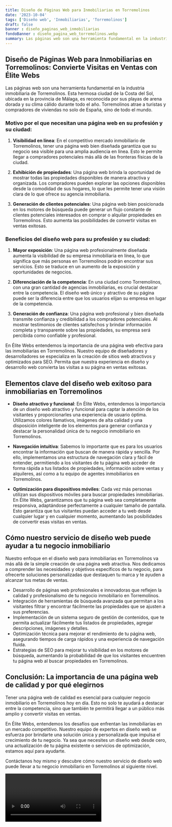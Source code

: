 ```yaml
---
title: Diseño de Páginas Web para Inmobiliarias en Torremolinos
date: '2023-10-04'
tags: ['Diseño web', 'Inmobiliarias', 'Torremolinos']
draft: false
banner : diseño_paginas_web_inmobiliarias
fondoBanner : diseño_pagina_web_torremolinos.webp
summary: Las páginas web son una herramienta fundamental en la industria inmobiliaria de Torremolinos. Esta hermosa ciudad de la Costa del Sol, ubicada en la provincia de Málaga, es reconocida por sus playas de arena dorada y su clima cálido durante todo el año. Torremolinos atrae a turistas y compradores de viviendas no solo de España, sino de todo el mundo.
---
```


## Diseño de Páginas Web para Inmobiliarias en Torremolinos: Convierte Visitas en Ventas con Élite Webs

Las páginas web son una herramienta fundamental en la industria inmobiliaria de Torremolinos. Esta hermosa ciudad de la Costa del Sol, ubicada en la provincia de Málaga, es reconocida por sus playas de arena dorada y su clima cálido durante todo el año. Torremolinos atrae a turistas y compradores de viviendas no solo de España, sino de todo el mundo.

### Motivo por el que necesitan una página web en su profesión y su ciudad:

1. **Visibilidad en línea**: En el competitivo mercado inmobiliario de Torremolinos, tener una página web bien diseñada garantiza que su negocio sea visible para una amplia audiencia en línea. Esto le permite llegar a compradores potenciales más allá de las fronteras físicas de la ciudad.

2. **Exhibición de propiedades**: Una página web brinda la oportunidad de mostrar todas las propiedades disponibles de manera atractiva y organizada. Los compradores pueden explorar las opciones disponibles desde la comodidad de sus hogares, lo que les permite tener una visión clara de lo que ofrece su agencia inmobiliaria.

3. **Generación de clientes potenciales**: Una página web bien posicionada en los motores de búsqueda puede generar un flujo constante de clientes potenciales interesados en comprar o alquilar propiedades en Torremolinos. Esto aumenta las posibilidades de convertir visitas en ventas exitosas.

### Beneficios del diseño web para su profesión y su ciudad:

1. **Mayor exposición**: Una página web profesionalmente diseñada aumenta la visibilidad de su empresa inmobiliaria en línea, lo que significa que más personas en Torremolinos podrán encontrar sus servicios. Esto se traduce en un aumento de la exposición y oportunidades de negocios.

2. **Diferenciación de la competencia**: En una ciudad como Torremolinos, con una gran cantidad de agencias inmobiliarias, es crucial destacar entre la competencia. El diseño web único y atractivo de su página puede ser la diferencia entre que los usuarios elijan su empresa en lugar de la competencia.

3. **Generación de confianza**: Una página web profesional y bien diseñada transmite confianza y credibilidad a los compradores potenciales. Al mostrar testimonios de clientes satisfechos y brindar información completa y transparente sobre las propiedades, su empresa será percibida como confiable y profesional.

En Élite Webs entendemos la importancia de una página web efectiva para las inmobiliarias en Torremolinos. Nuestro equipo de diseñadores y desarrolladores se especializa en la creación de sitios web atractivos y optimizados para SEO. Permita que nuestra experiencia en diseño y desarrollo web convierta las visitas a su página en ventas exitosas.

<GifSeo />

<Cta />

## Elementos clave del diseño web exitoso para inmobiliarias en Torremolinos

- **Diseño atractivo y funcional**: En Élite Webs, entendemos la importancia de un diseño web atractivo y funcional para captar la atención de los visitantes y proporcionarles una experiencia de usuario óptima. Utilizamos colores llamativos, imágenes de alta calidad y una disposición inteligente de los elementos para generar confianza y destacar la personalidad única de tu negocio inmobiliario en Torremolinos.

- **Navegación intuitiva**: Sabemos lo importante que es para los usuarios encontrar la información que buscan de manera rápida y sencilla. Por ello, implementamos una estructura de navegación clara y fácil de entender, permitiendo a los visitantes de tu página web acceder de forma rápida a tus listados de propiedades, información sobre ventas y alquileres, así como a tu equipo de agentes inmobiliarios en Torremolinos.

- **Optimización para dispositivos móviles**: Cada vez más personas utilizan sus dispositivos móviles para buscar propiedades inmobiliarias. En Élite Webs, garantizamos que tu página web sea completamente responsiva, adaptándose perfectamente a cualquier tamaño de pantalla. Esto garantiza que tus visitantes puedan acceder a tu web desde cualquier lugar y en cualquier momento, aumentando las posibilidades de convertir esas visitas en ventas.

## Cómo nuestro servicio de diseño web puede ayudar a tu negocio inmobiliario

Nuestro enfoque en el diseño web para inmobiliarias en Torremolinos va más allá de la simple creación de una página web atractiva. Nos dedicamos a comprender las necesidades y objetivos específicos de tu negocio, para ofrecerte soluciones personalizadas que destaquen tu marca y te ayuden a alcanzar tus metas de ventas.

- Desarrollo de páginas web profesionales e innovadoras que reflejen la calidad y profesionalismo de tu negocio inmobiliario en Torremolinos.
- Integración de herramientas de búsqueda avanzada que permitan a los visitantes filtrar y encontrar fácilmente las propiedades que se ajusten a sus preferencias.
- Implementación de un sistema seguro de gestión de contenidos, que te permita actualizar fácilmente tus listados de propiedades, agregar descripciones, imágenes y detalles.
- Optimización técnica para mejorar el rendimiento de tu página web, asegurando tiempos de carga rápidos y una experiencia de navegación fluida.
- Estrategias de SEO para mejorar tu visibilidad en los motores de búsqueda, aumentando la probabilidad de que los visitantes encuentren tu página web al buscar propiedades en Torremolinos.

## Conclusión: La importancia de una página web de calidad y por qué elegirnos

Tener una página web de calidad es esencial para cualquier negocio inmobiliario en Torremolinos hoy en día. Esto no solo te ayudará a destacar entre la competencia, sino que también te permitirá llegar a un público más amplio y convertir visitas en ventas.

En Élite Webs, entendemos los desafíos que enfrentan las inmobiliarias en un mercado competitivo. Nuestro equipo de expertos en diseño web se esfuerza por brindarte una solución única y personalizada que impulsa el crecimiento de tu negocio. Ya sea que necesites un diseño web desde cero, una actualización de tu página existente o servicios de optimización, estamos aquí para ayudarte.

Contáctanos hoy mismo y descubre cómo nuestro servicio de diseño web puede llevar a tu negocio inmobiliario en Torremolinos al siguiente nivel.

<Video />

<CtaBot job='Inmobiliarias' city='Torremolinos'/>

<Gmaps query='Torremolinos+españa+maps' />